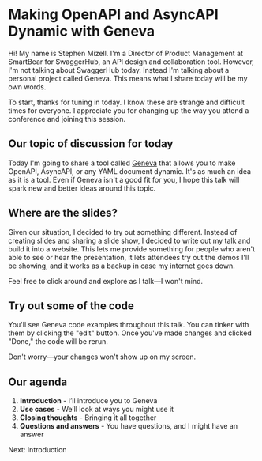 
# Making OpenAPI and AsyncAPI Dynamic with Geneva

Hi! My name is Stephen Mizell. I'm a Director of Product Management at SmartBear for SwaggerHub, an API design and collaboration tool. However, I'm not talking about SwaggerHub today. Instead I'm talking about a personal project called Geneva. This means what I share today will be my own words.

To start, thanks for tuning in today. I know these are strange and difficult times for everyone. I appreciate you for changing up the way you attend a conference and joining this session.

## Our topic of discussion for today

Today I'm going to share a tool called [Geneva](https://github.com/smizell/geneva/) that allows you to make OpenAPI, AsyncAPI, or any YAML document dynamic. It's as much an idea as it is a tool. Even if Geneva isn't a good fit for you, I hope this talk will spark new and better ideas around this topic.

## Where are the slides?

Given our situation, I decided to try out something different. Instead of creating slides and sharing a slide show, I decided to write out my talk and build it into a website. This lets me provide something for people who aren't able to see or hear the presentation, it lets attendees try out the demos I'll be showing, and it works as a backup in case my internet goes down.

Feel free to click around and explore as I talk—I won't mind.

## Try out some of the code

You'll see Geneva code examples throughout this talk. You can tinker with them by clicking the "edit" button. Once you've made changes and clicked "Done," the code will be rerun.

Don't worry—your changes won't show up on my screen.

## Our agenda

1. **Introduction** - I’ll introduce you to Geneva
1. **Use cases** - We’ll look at ways you might use it
1. **Closing thoughts** - Bringing it all together
1. **Questions and answers** - You have questions, and I might have an answer

<Link href="/sections/introduction">Next: Introduction</Link>
